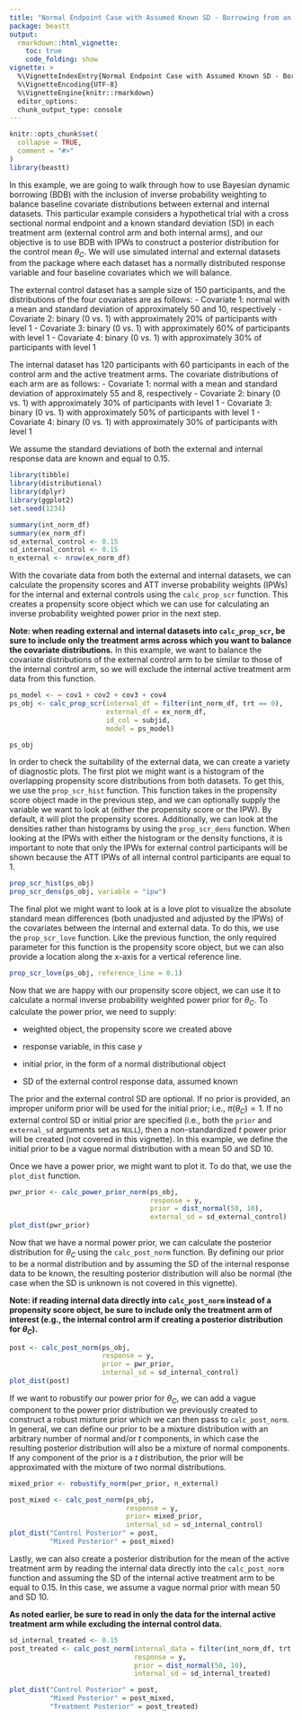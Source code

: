 ```yaml
---
title: "Normal Endpoint Case with Assumed Known SD - Borrowing from an External Control Arm"
package: beastt
output: 
  rmarkdown::html_vignette:
    toc: true
    code_folding: show
vignette: >
  %\VignetteIndexEntry{Normal Endpoint Case with Assumed Known SD - Borrowing from an External Control Arm}
  %\VignetteEncoding{UTF-8}
  %\VignetteEngine{knitr::rmarkdown}
  editor_options:
  chunk_output_type: console
---
```


```r
knitr::opts_chunk$set(
  collapse = TRUE,
  comment = "#>"
)
library(beastt)
```

In this example, we are going to walk through how to use Bayesian dynamic borrowing (BDB) with the inclusion of inverse probability weighting to balance baseline covariate distributions between external and internal datasets. This particular example considers a hypothetical trial with a cross sectional normal endpoint and a known standard deviation (SD) in each treatment arm (external control arm and both internal arms), and our objective is to use BDB with IPWs to construct a posterior distribution for the control mean $\theta_C$. We will use simulated internal and external datasets from the package where each dataset has a normally distributed response variable and four baseline covariates which we will balance.

The external control dataset has a sample size of 150 participants, and the distributions of the four covariates are as follows:
- Covariate 1: normal with a mean and standard deviation of approximately 50 and 10, respectively
- Covariate 2: binary (0 vs. 1) with approximately 20% of participants with level 1
- Covariate 3: binary (0 vs. 1) with approximately 60% of participants with level 1
- Covariate 4: binary (0 vs. 1) with approximately 30% of participants with level 1

The internal dataset has 120 participants with 60 participants in each of the control arm and the active treatment arms. The covariate distributions of each arm are as follows:
- Covariate 1: normal with a mean and standard deviation of approximately 55 and 8, respectively
- Covariate 2: binary (0 vs. 1) with approximately 30% of participants with level 1
- Covariate 3: binary (0 vs. 1) with approximately 50% of participants with level 1
- Covariate 4: binary (0 vs. 1) with approximately 30% of participants with level 1

We assume the standard deviations of both the external and internal response data are known and equal to 0.15.

```r
library(tibble)
library(distributional)
library(dplyr)
library(ggplot2)
set.seed(1234)

summary(int_norm_df)
summary(ex_norm_df)
sd_external_control <- 0.15
sd_internal_control <- 0.15
n_external <- nrow(ex_norm_df)
```

With the covariate data from both the external and internal datasets, we can calculate the propensity scores and ATT inverse probability weights (IPWs) for the internal and external controls using the `calc_prop_scr` function. This creates a propensity score object which we can use for calculating an inverse probability weighted power prior in the next step.

**Note: when reading external and internal datasets into `calc_prop_scr`, be sure to include only the treatment arms across which you want to balance the covariate distributions.** In this example, we want to balance the covariate distributions of the external control arm to be similar to those of the internal control arm, so we will exclude the internal active treatment arm data from this function.

```r
ps_model <- ~ cov1 + cov2 + cov3 + cov4
ps_obj <- calc_prop_scr(internal_df = filter(int_norm_df, trt == 0), 
                        external_df = ex_norm_df, 
                        id_col = subjid,
                        model = ps_model)

ps_obj
```

In order to check the suitability of the external data, we can create a variety of diagnostic plots. The first plot we might want is a histogram of the overlapping propensity score distributions from both datasets. To get this, we use the `prop_scr_hist` function. This function takes in the propensity score object made in the previous step, and we can optionally supply the variable we want to look at (either the propensity score or the IPW). By default, it will plot the propensity scores. Additionally, we can look at the densities rather than histograms by using the `prop_scr_dens` function. When looking at the IPWs with either the histogram or the density functions, it is important to note that only the IPWs for external control participants will be shown because the ATT IPWs of all internal control participants are equal to 1.

```r
prop_scr_hist(ps_obj)
prop_scr_dens(ps_obj, variable = "ipw")
```

The final plot we might want to look at is a love plot to visualize the absolute standard mean differences (both unadjusted and adjusted by the IPWs) of the covariates between the internal and external data. To do this, we use the `prop_scr_love` function. Like the previous function, the only required parameter for this function is the propensity score object, but we can also provide a location along the x-axis for a vertical reference line.

```r
prop_scr_love(ps_obj, reference_line = 0.1)
```

Now that we are happy with our propensity score object, we can use it to calculate a normal inverse probability weighted power prior for $\theta_C$. To calculate the power prior, we need to supply:

-   weighted object, the propensity score we created above

-   response variable, in this case $y$

-   initial prior, in the form of a normal distributional object

-   SD of the external control response data, assumed known

The prior and the external control SD are optional. If no prior is provided, an improper uniform prior will be used for the initial prior; i.e., $\pi(\theta_C) \propto 1$. If no external control SD or initial prior are specified (i.e., both the `prior` and `external_sd` arguments set as `NULL`), then a non-standardized $t$ power prior will be created (not covered in this vignette). In this example, we define the initial prior to be a vague normal distribution with a mean 50 and SD 10. 

Once we have a power prior, we might want to plot it. To do that, we use the `plot_dist` function.

```r
pwr_prior <- calc_power_prior_norm(ps_obj,
                                   response = y,
                                   prior = dist_normal(50, 10), 
                                   external_sd = sd_external_control)
plot_dist(pwr_prior)
```


Now that we have a normal power prior, we can calculate the posterior distribution for $\theta_C$ using the `calc_post_norm` function. By defining our prior to be a normal distribution and by assuming the SD of the internal response data to be known, the resulting posterior distribution will also be normal (the case when the SD is unknown is not covered in this vignette).

**Note: if reading internal data directly into `calc_post_norm` instead of a propensity score object, be sure to include only the treatment arm of interest (e.g., the internal control arm if creating a posterior distribution for $\theta_C$).**

```r
post <- calc_post_norm(ps_obj,
                       response = y, 
                       prior = pwr_prior,
                       internal_sd = sd_internal_control)
plot_dist(post)
```

If we want to robustify our power prior for $\theta_C$, we can add a vague component to the power prior distribution we previously created to construct a robust mixture prior which we can then pass to `calc_post_norm`. In general, we can define our prior to be a mixture distribution with an arbitrary number of normal and/or $t$ components, in which case the resulting posterior distribution will also be a mixture of normal components. If any component of the prior is a $t$ distribution, the prior will be approximated with the mixture of two normal distributions.

```r
mixed_prior <- robustify_norm(pwr_prior, n_external)

post_mixed <- calc_post_norm(ps_obj,
                             response = y, 
                             prior= mixed_prior,
                             internal_sd = sd_internal_control)
plot_dist("Control Posterior" = post, 
          "Mixed Posterior" = post_mixed)
```

Lastly, we can also create a posterior distribution for the mean of the active treatment arm by reading the internal data directly into the `calc_post_norm` function and assuming the SD of the internal active treatment arm to be equal to 0.15. In this case, we assume a vague normal prior with mean 50 and SD 10.

**As noted earlier, be sure to read in only the data for the internal active treatment arm while excluding the internal control data.**

```r
sd_internal_treated <- 0.15
post_treated <- calc_post_norm(internal_data = filter(int_norm_df, trt == 1),
                               response = y,
                               prior = dist_normal(50, 10),
                               internal_sd = sd_internal_treated)

plot_dist("Control Posterior" = post, 
          "Mixed Posterior" = post_mixed,
          "Treatment Posterior" = post_treated)
```


